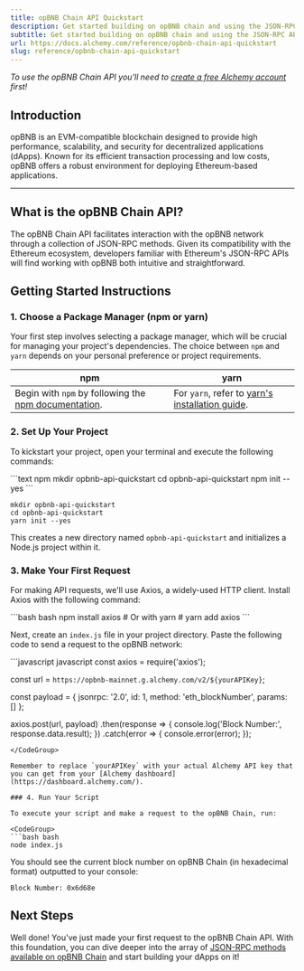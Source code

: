 ```yaml
---
title: opBNB Chain API Quickstart
description: Get started building on opBNB chain and using the JSON-RPC API
subtitle: Get started building on opBNB chain and using the JSON-RPC API
url: https://docs.alchemy.com/reference/opbnb-chain-api-quickstart
slug: reference/opbnb-chain-api-quickstart
---
```


*To use the opBNB Chain API you'll need to [create a free Alchemy account](https://dashboard.alchemy.com/signup) first!*

## Introduction

opBNB is an EVM-compatible blockchain designed to provide high performance, scalability, and security for decentralized applications (dApps). Known for its efficient transaction processing and low costs, opBNB offers a robust environment for deploying Ethereum-based applications.

***

## What is the opBNB Chain API?

The opBNB Chain API facilitates interaction with the opBNB network through a collection of JSON-RPC methods. Given its compatibility with the Ethereum ecosystem, developers familiar with Ethereum's JSON-RPC APIs will find working with opBNB both intuitive and straightforward.

## Getting Started Instructions

### 1. Choose a Package Manager (npm or yarn)

Your first step involves selecting a package manager, which will be crucial for managing your project's dependencies. The choice between `npm` and `yarn` depends on your personal preference or project requirements.

| npm                                                                                                                       | yarn                                                                                                |
| ------------------------------------------------------------------------------------------------------------------------- | --------------------------------------------------------------------------------------------------- |
| Begin with `npm` by following the [npm documentation](https://docs.npmjs.com/downloading-and-installing-node-js-and-npm). | For `yarn`, refer to [yarn's installation guide](https://classic.yarnpkg.com/lang/en/docs/install). |

### 2. Set Up Your Project

To kickstart your project, open your terminal and execute the following commands:

<CodeGroup>
  ```text npm
  mkdir opbnb-api-quickstart
  cd opbnb-api-quickstart
  npm init --yes
  ```

  ```text yarn
  mkdir opbnb-api-quickstart
  cd opbnb-api-quickstart
  yarn init --yes
  ```
</CodeGroup>

This creates a new directory named `opbnb-api-quickstart` and initializes a Node.js project within it.

### 3. Make Your First Request

For making API requests, we'll use Axios, a widely-used HTTP client. Install Axios with the following command:

<CodeGroup>
  ```bash bash
  npm install axios
  # Or with yarn
  # yarn add axios
  ```
</CodeGroup>

Next, create an `index.js` file in your project directory. Paste the following code to send a request to the opBNB network:

<CodeGroup>
  ```javascript javascript
  const axios = require('axios');

  const url = `https://opbnb-mainnet.g.alchemy.com/v2/${yourAPIKey}`;

  const payload = {
    jsonrpc: '2.0',
    id: 1,
    method: 'eth_blockNumber',
    params: []
  };

  axios.post(url, payload)
    .then(response => {
      console.log('Block Number:', response.data.result);
    })
    .catch(error => {
      console.error(error);
    });
  ```
</CodeGroup>

Remember to replace `yourAPIKey` with your actual Alchemy API key that you can get from your [Alchemy dashboard](https://dashboard.alchemy.com/).

### 4. Run Your Script

To execute your script and make a request to the opBNB Chain, run:

<CodeGroup>
  ```bash bash
  node index.js
  ```
</CodeGroup>

You should see the current block number on opBNB Chain (in hexadecimal format) outputted to your console:

```shell
Block Number: 0x6d68e
```

## Next Steps

Well done! You've just made your first request to the opBNB Chain API. With this foundation, you can dive deeper into the array of [JSON-RPC methods available on opBNB Chain](/reference/opbnb-chain-api-endpoints) and start building your dApps on it!
